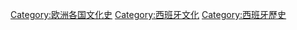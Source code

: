 [[Category:欧洲各国文化史|Category:欧洲各国文化史]]
[[Category:西班牙文化|Category:西班牙文化]]
[[Category:西班牙歷史|Category:西班牙歷史]]
